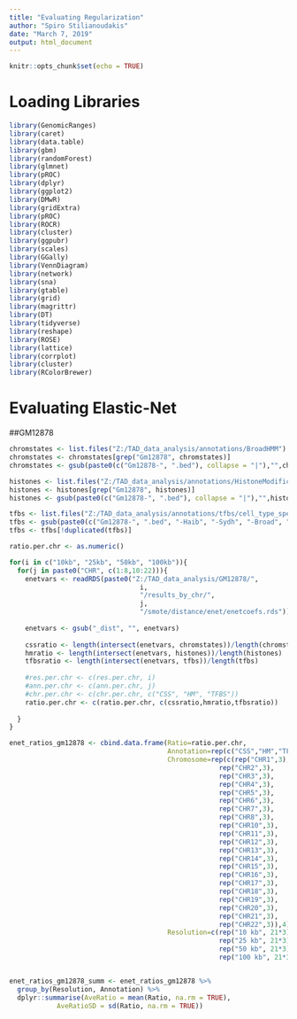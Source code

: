 ```yaml
---
title: "Evaluating Regularization"
author: "Spiro Stilianoudakis"
date: "March 7, 2019"
output: html_document
---
```


```r
knitr::opts_chunk$set(echo = TRUE)
```

# Loading Libraries

```r
library(GenomicRanges)
library(caret)
library(data.table)
library(gbm)
library(randomForest)
library(glmnet)
library(pROC)
library(dplyr)
library(ggplot2)
library(DMwR)
library(gridExtra)
library(pROC)
library(ROCR)
library(cluster)
library(ggpubr)
library(scales)
library(GGally)
library(VennDiagram)
library(network)
library(sna)
library(gtable)
library(grid)
library(magrittr) 
library(DT)
library(tidyverse)
library(reshape)
library(ROSE)
library(lattice)
library(corrplot)
library(cluster)
library(RColorBrewer)

```

# Evaluating Elastic-Net

##GM12878


```r
chromstates <- list.files("Z:/TAD_data_analysis/annotations/BroadHMM")
chromstates <- chromstates[grep("Gm12878", chromstates)]
chromstates <- gsub(paste0(c("Gm12878-", ".bed"), collapse = "|"),"",chromstates)

histones <- list.files("Z:/TAD_data_analysis/annotations/HistoneModifications")
histones <- histones[grep("Gm12878", histones)]
histones <- gsub(paste0(c("Gm12878-", ".bed"), collapse = "|"),"",histones)

tfbs <- list.files("Z:/TAD_data_analysis/annotations/tfbs/cell_type_specific/gm12878")
tfbs <- gsub(paste0(c("Gm12878-", ".bed", "-Haib", "-Sydh", "-Broad", "-Uw", "-Uta", "-Chicago"), collapse = "|"),"", tfbs)
tfbs <- tfbs[!duplicated(tfbs)]

ratio.per.chr <- as.numeric()

for(i in c("10kb", "25kb", "50kb", "100kb")){
  for(j in paste0("CHR", c(1:8,10:22))){
    enetvars <- readRDS(paste0("Z:/TAD_data_analysis/GM12878/",
                                 i,
                                 "/results_by_chr/",
                                 j,
                                 "/smote/distance/enet/enetcoefs.rds"))
        
    enetvars <- gsub("_dist", "", enetvars)
    
    cssratio <- length(intersect(enetvars, chromstates))/length(chromstates)
    hmratio <- length(intersect(enetvars, histones))/length(histones)
    tfbsratio <- length(intersect(enetvars, tfbs))/length(tfbs)
    
    #res.per.chr <- c(res.per.chr, i)
    #ann.per.chr <- c(ann.per.chr, j)
    #chr.per.chr <- c(chr.per.chr, c("CSS", "HM", "TFBS"))
    ratio.per.chr <- c(ratio.per.chr, c(cssratio,hmratio,tfbsratio))
      
  }
}

enet_ratios_gm12878 <- cbind.data.frame(Ratio=ratio.per.chr,
                                        Annotation=rep(c("CSS","HM","TFBS"), 84),
                                        Chromosome=rep(c(rep("CHR1",3),
                                                     rep("CHR2",3),
                                                     rep("CHR3",3),
                                                     rep("CHR4",3),
                                                     rep("CHR5",3),
                                                     rep("CHR6",3),
                                                     rep("CHR7",3),
                                                     rep("CHR8",3),
                                                     rep("CHR10",3),
                                                     rep("CHR11",3),
                                                     rep("CHR12",3),
                                                     rep("CHR13",3),
                                                     rep("CHR14",3),
                                                     rep("CHR15",3),
                                                     rep("CHR16",3),
                                                     rep("CHR17",3),
                                                     rep("CHR18",3),
                                                     rep("CHR19",3),
                                                     rep("CHR20",3),
                                                     rep("CHR21",3),
                                                     rep("CHR22",3)),4),
                                        Resolution=c(rep("10 kb", 21*3),
                                                     rep("25 kb", 21*3),
                                                     rep("50 kb", 21*3),
                                                     rep("100 kb", 21*3)))


enet_ratios_gm12878_summ <- enet_ratios_gm12878 %>%
  group_by(Resolution, Annotation) %>%
  dplyr::summarise(AveRatio = mean(Ratio, na.rm = TRUE),
            AveRatioSD = sd(Ratio, na.rm = TRUE))

```





